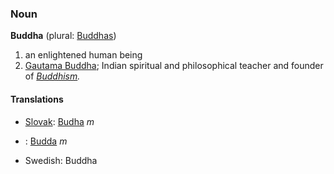 === Noun ===

'''Buddha''' (plural: [[Buddhas]])

# an enlightened human being
# [[en:Gautama Buddha|Gautama Buddha]]; Indian spiritual and philosophical teacher and founder of ''[[Buddhism]].''

==== Translations ====
*[[Slovak]]: [[Budha]] ''m''
*{{pl}}: [[Budda]] ''m''
*Swedish: Buddha